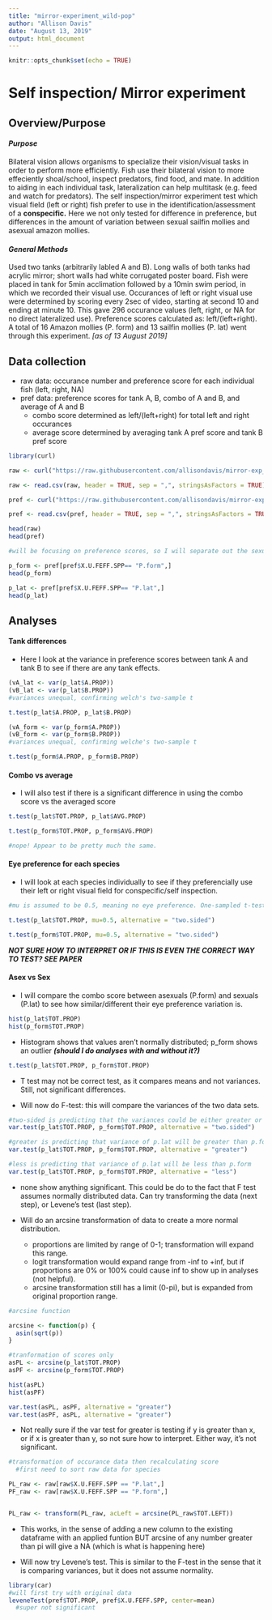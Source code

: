 ```yaml
---
title: "mirror-experiment_wild-pop"
author: "Allison Davis"
date: "August 13, 2019"
output: html_document
---
```


```r
knitr::opts_chunk$set(echo = TRUE)
```

# Self inspection/ Mirror experiment

## Overview/Purpose
#### *Purpose*
  Bilateral vision allows organisms to specialize their vision/visual tasks in order to perform more efficiently. Fish use their bilateral vision to more effeciently shoal/school, inspect predators, find food, and mate. In addition to aiding in each individual task, lateralization can help multitask (e.g. feed and watch for predators). 
  The self inspection/mirror experiment test which visual field (left or right) fish prefer to use in the identification/assessment of a **conspecific.** Here we not only tested for difference in preference, but differences in the amount of variation between sexual sailfin mollies and asexual amazon mollies.

#### *General Methods*
  Used two tanks (arbitrarily labled A and B). Long walls of both tanks had acrylic mirror; short walls had white corrugated poster board. Fish were placed in tank for 5min acclimation followed by a 10min swim period, in which we recorded their visual use. 
  Occurances of left or right visual use were determined by scoring every 2sec of video, starting at second 10 and ending at minute 10. This gave 296 occurance values (left, right, or NA for no direct lateralized use). Preference scores calculated as: left/(left+right). 
  A total of 16 Amazon mollies (P. form) and 13 sailfin mollies (P. lat) went through this experiment. *[as of 13 August 2019]*

## Data collection

  * raw data: occurance number and preference score for each individual fish (left, right, NA)
  * pref data: preference scores for tank A, B, combo of A and B, and average of A and B
      - combo score determined as left/(left+right) for total left and right occurances
      - average score determined by averaging tank A pref score and tank B pref score

```r
library(curl)

raw <- curl("https://raw.githubusercontent.com/allisondavis/mirror-exp_wild-pop/master/adavis_mirror-exp_wild-pop_raw.csv")

raw <- read.csv(raw, header = TRUE, sep = ",", stringsAsFactors = TRUE)

pref <- curl("https://raw.githubusercontent.com/allisondavis/mirror-exp_wild-pop/master/adavis_mirror-exp_wild-pop_pref-scores.csv")

pref <- read.csv(pref, header = TRUE, sep = ",", stringsAsFactors = TRUE)

head(raw)
head(pref)

#will be focusing on preference scores, so I will separate out the sexual vs asexual only in pref

p_form <- pref[pref$X.U.FEFF.SPP== "P.form",]
head(p_form)

p_lat <- pref[pref$X.U.FEFF.SPP== "P.lat",]
head(p_lat)


```

## Analyses

#### Tank differences

  * Here I look at the variance in preference scores between tank A and tank B to see if there are any tank effects. 
  
```r
(vA_lat <- var(p_lat$A.PROP))
(vB_lat <- var(p_lat$B.PROP))
#variances unequal, confirming welch's two-sample t

t.test(p_lat$A.PROP, p_lat$B.PROP)

(vA_form <- var(p_form$A.PROP))
(vB_form <- var(p_form$B.PROP))
#variances unequal, confirming welche's two-sample t

t.test(p_form$A.PROP, p_form$B.PROP)
```

#### Combo vs average
  * I will also test if there is a significant difference in using the combo score vs the averaged score

```r

t.test(p_lat$TOT.PROP, p_lat$AVG.PROP)

t.test(p_form$TOT.PROP, p_form$AVG.PROP)

#nope! Appear to be pretty much the same. 

```

#### Eye preference for each species
  * I will look at each species individually to see if they preferencially use their left or right visual field for conspecific/self inspection.

```r
#mu is assumed to be 0.5, meaning no eye preference. One-sampled t-test will determine significant deviation from this mean.

t.test(p_lat$TOT.PROP, mu=0.5, alternative = "two.sided")

t.test(p_form$TOT.PROP, mu=0.5, alternative = "two.sided")

```
***NOT SURE HOW TO INTERPRET OR IF THIS IS EVEN THE CORRECT WAY TO TEST? SEE PAPER***

#### Asex vs Sex
  * I will compare the combo score between asexuals (P.form) and sexuals (P.lat) to see how similar/different their eye preference variation is. 

```r

hist(p_lat$TOT.PROP)
hist(p_form$TOT.PROP)
```
   
   - Histogram shows that values aren't normally distributed; p_form shows an outlier ***(should I do analyses with and without it?)***

```r

t.test(p_lat$TOT.PROP, p_form$TOT.PROP)
```
  
   - T test may not be correct test, as it compares means and not variances. Still, not significant differences. 

   - Will now do F-test: this will compare the variances of the two data sets.

```r
#two-sided is predicting that the variances could be either greater or less
var.test(p_lat$TOT.PROP, p_form$TOT.PROP, alternative = "two.sided")

#greater is predicting that variance of p.lat will be greater than p.form
var.test(p_lat$TOT.PROP, p_form$TOT.PROP, alternative = "greater")

#less is predicting that variance of p.lat will be less than p.form
var.test(p_lat$TOT.PROP, p_form$TOT.PROP, alternative = "less")

```
   
   - none show anything significant. This could be do to the fact that F test assumes normally distributed data. Can try transforming the data (next step), or Levene's test (last step). 
    
  * Will do an arcsine transformation of data to create a more normal distribution.
    - proportions are limited by range of 0-1; transformation will expand this range. 
    - logit transformation would expand range from -inf to +inf, but if proportions are 0% or 100% could cause inf to show up in analyses (not helpful).
    - arcsine transformation still has a limit (0-pi), but is expanded from original proportion range.

```r
#arcsine function

arcsine <- function(p) {
  asin(sqrt(p))
}

#tranformation of scores only
asPL <- arcsine(p_lat$TOT.PROP)
asPF <- arcsine(p_form$TOT.PROP)

hist(asPL)
hist(asPF)

var.test(asPL, asPF, alternative = "greater")
var.test(asPF, asPL, alternative = "greater")
```
  - Not really sure if the var test for greater is testing if y is greater than x, or if x is greater than y, so not sure how to interpret. Either way, it's not significant.

```r
#transformation of occurance data then recalculating score
  #first need to sort raw data for species

PL_raw <- raw[raw$X.U.FEFF.SPP == "P.lat",]
PF_raw <- raw[raw$X.U.FEFF.SPP == "P.form",]


PL_raw <- transform(PL_raw, acLeft = arcsine(PL_raw$TOT.LEFT))

```
  
   - This works, in the sense of adding a new column to the existing dataframe with an applied funtion BUT arcsine of any number greater than pi will give a NA (which is what is happening here)
   
   * Will now try Levene's test. This is similar to the F-test in the sense that it is comparing variances, but it does not assume normality.
   
```r
library(car)
#will first try with original data
leveneTest(pref$TOT.PROP, pref$X.U.FEFF.SPP, center=mean)
  #super not significant

```